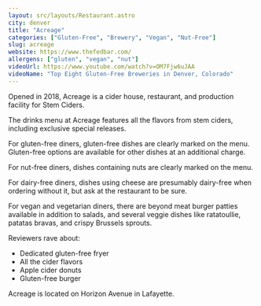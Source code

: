 ```yaml
---
layout: src/layouts/Restaurant.astro
city: denver
title: "Acreage"
categories: ["Gluten-Free", "Brewery", "Vegan", "Nut-Free"]
slug: acreage
website: https://www.thefedbar.com/
allergens: ["gluten", "vegan", "nut"]
videoUrl: https://www.youtube.com/watch?v=OM7Fjw6uJAA
videoName: "Top Eight Gluten-Free Breweries in Denver, Colorado"
---
```


Opened in 2018, Acreage is a cider house, restaurant, and production facility for Stem Ciders.

The drinks menu at Acreage features all the flavors from stem ciders, including exclusive special releases.

For gluten-free diners, gluten-free dishes are clearly marked on the menu. Gluten-free options are available for other dishes at an additional charge.

For nut-free diners, dishes containing nuts are clearly marked on the menu.

For dairy-free diners, dishes using cheese are presumably dairy-free when ordering without it, but ask at the restaurant to be sure.

For vegan and vegetarian diners, there are beyond meat burger patties available in addition to salads, and several veggie dishes like ratatoullie, patatas bravas, and crispy Brussels sprouts.

Reviewers rave about:
* Dedicated gluten-free fryer
* All the cider flavors
* Apple cider donuts
* Gluten-free burger

Acreage is located on Horizon Avenue in Lafayette.
